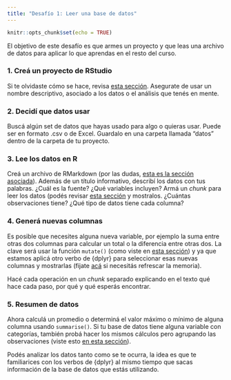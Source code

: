 ```yaml
---
title: "Desafío 1: Leer una base de datos"
---
```


```r
knitr::opts_chunk$set(echo = TRUE)
```

El objetivo de este desafío es que armes un proyecto y que leas una archivo de datos para aplicar lo que aprendas en el resto del curso. 


### 1. Creá un proyecto de RStudio

Si te olvidaste cómo se hace, revisa [esta sección](02-proyectos.html). Asegurate de usar un nombre descriptivo, asociado a los datos o el análisis que tenés en mente. 

### 2. Decidí que datos usar

Buscá algún set de datos que hayas usado para algo o quieras usar. Puede ser en formato .csv o de Excel. Guardalo en una carpeta llamada "datos" dentro de la carpeta de tu proyecto.

### 3. Lee los datos en R 

Creá un archivo de RMarkdown (por las dudas, [esta es la sección asociada](03-reportes-I.html)). Además de un título informativo, describí los datos con tus palabras. ¿Cuál es la fuente? ¿Qué variables incluyen? Armá un *chunk* para leer los datos (podés revisar [esta sección](04-lectura.html) y mostralos. ¿Cuántas observaciones tiene? ¿Qué tipo de datos tiene cada columna?  

### 4. Generá nuevas columnas

Es posible que necesites alguna nueva variable, por ejemplo la suma entre otras dos columnas para calcular un total o la diferencia entre otras dos. La clave será usar la función `mutate()` (como viste en [esta sección](05-dplyr.html#Creando_nuevas_columnas_con_mutate())) y ya que estamos aplicá otro verbo de {dplyr} para seleccionar esas nuevas columnas y mostrarlas (fijate [acá](05-dplyr.html#Seleccionando_columnas_con_select()) si necesitás refrescar la memoria).

Hacé cada operación en un *chunk* separado explicando en el texto qué hace cada paso, por qué y qué esperás encontrar.

### 5. Resumen de datos

Ahora calculá un promedio o determiná el valor máximo o mínimo de alguna columna usando `summarise()`. Si tu base de datos tiene alguna variable con categorías, también probá hacer los mismos cálculos pero agrupando las observaciones (viste esto [en esta sección](05-dplyr.html#Agrupando_y_reduciendo_con_group_by()_%%_summarise())).

Podés analizar los datos tanto como se te ocurra, la idea es que te familiarices con los verbos de {dplyr} al mismo tiempo que sacas información de la base de datos que estás utilizando. 